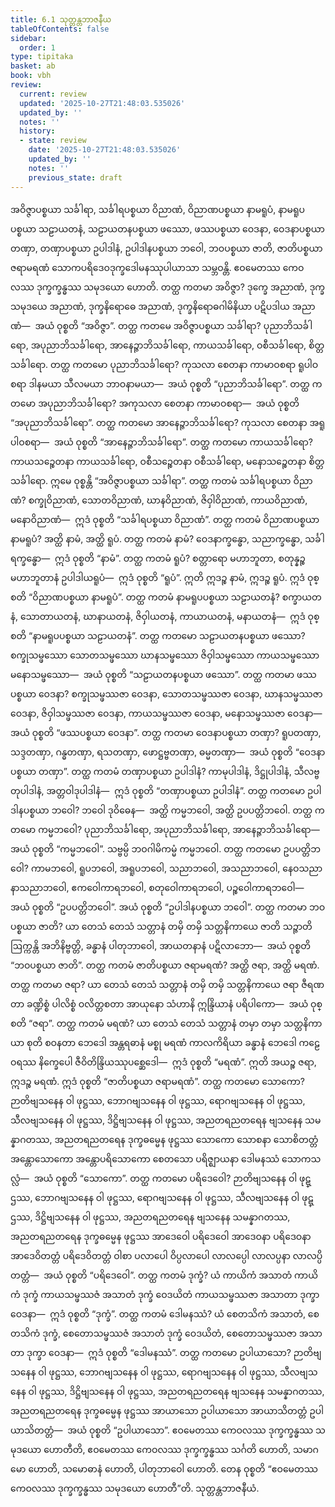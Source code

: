 ```yaml
---
title: 6.1 သုတ္တန္တဘာဇနီယ
tableOfContents: false
sidebar:
  order: 1
type: tipitaka
basket: ab
book: vbh
review:
  current: review
  updated: '2025-10-27T21:48:03.535026'
  updated_by: ''
  notes: ''
  history:
  - state: review
    date: '2025-10-27T21:48:03.535026'
    updated_by: ''
    notes: ''
    previous_state: draft
---
```



<ReviewStatus review={frontmatter.review} showDetails={true} />

<HypothesisAnnotation frontmatter={frontmatter} />

<DynamicBreadcrumb />

<Division number="225" book="vbh" e="ch" v="30" p="142">

<Paragraph number="941" book="vbh">
အဝိဇ္ဇာပစ္စယာ သင်္ခါရာ, သင်္ခါရပစ္စယာ ဝိညာဏံ, ဝိညာဏပစ္စယာ နာမရူပံ, နာမရူပပစ္စယာ သဠာယတနံ, သဠာယတနပစ္စယာ ဖဿော, ဖဿပစ္စယာ ဝေဒနာ, ဝေဒနာပစ္စယာ တဏှာ, တဏှာပစ္စယာ ဥပါဒါနံ, ဥပါဒါနပစ္စယာ ဘဝေါ, ဘဝပစ္စယာ ဇာတိ, ဇာတိပစ္စယာ ဇရာမရဏံ သောကပရိဒေဝဒုက္ခဒေါမနဿုပါယာသာ သမ္ဘဝန္တိ. ဧဝမေတဿ ကေဝလဿ ဒုက္ခက္ခန္ဓဿ သမုဒယော ဟောတိ.
</Paragraph>

</Division>
<Division number="226" book="vbh" e="ch" v="30" p="142">

<Paragraph number="942" book="vbh">
တတ္ထ ကတမာ အဝိဇ္ဇာ? ဒုက္ခေ အညာဏံ, ဒုက္ခသမုဒယေ အညာဏံ, ဒုက္ခနိရောဓေ အညာဏံ, ဒုက္ခနိရောဓဂါမိနိယာ ပဋိပဒါယ အညာဏံ—  အယံ ဝုစ္စတိ “အဝိဇ္ဇာ”.
</Paragraph>

<Paragraph number="943" book="vbh">
တတ္ထ ကတမေ အဝိဇ္ဇာပစ္စယာ သင်္ခါရာ? ပုညာဘိသင်္ခါရော, အပုညာဘိသင်္ခါရော, အာနေဉ္ဇာဘိသင်္ခါရော, ကာယသင်္ခါရော, ဝစီသင်္ခါရော, စိတ္တသင်္ခါရော.
</Paragraph>

<Paragraph number="944" book="vbh">
တတ္ထ ကတမော ပုညာဘိသင်္ခါရော? ကုသလာ စေတနာ ကာမာဝစရာ ရူပါဝစရာ ဒါနမယာ သီလမယာ ဘာဝနာမယာ—  အယံ ဝုစ္စတိ “ပုညာဘိသင်္ခါရော”.
</Paragraph>

<Paragraph number="945" book="vbh">
တတ္ထ ကတမော အပုညာဘိသင်္ခါရော? အကုသလာ စေတနာ ကာမာဝစရာ—  အယံ ဝုစ္စတိ “အပုညာဘိသင်္ခါရော”.
</Paragraph>

<Paragraph number="946" book="vbh">
တတ္ထ ကတမော အာနေဉ္ဇာဘိသင်္ခါရော? ကုသလာ စေတနာ အရူပါဝစရာ—  အယံ ဝုစ္စတိ “အာနေဉ္ဇာဘိသင်္ခါရော”.
</Paragraph>

<Paragraph number="947" book="vbh">
တတ္ထ ကတမော ကာယသင်္ခါရော? ကာယသဉ္စေတနာ ကာယသင်္ခါရော, ဝစီသဉ္စေတနာ ဝစီသင်္ခါရော, မနောသဉ္စေတနာ စိတ္တသင်္ခါရော. ဣမေ ဝုစ္စန္တိ “အဝိဇ္ဇာပစ္စယာ သင်္ခါရာ”.
</Paragraph>

</Division>
<Division number="227" book="vbh" e="ch" v="30" p="142">

<Paragraph number="948" book="vbh">
တတ္ထ ကတမံ သင်္ခါရပစ္စယာ ဝိညာဏံ? စက္ခုဝိညာဏံ, သောတဝိညာဏံ, ဃာနဝိညာဏံ, ဇိဝှါဝိညာဏံ, ကာယဝိညာဏံ, မနောဝိညာဏံ—  ဣဒံ ဝုစ္စတိ “သင်္ခါရပစ္စယာ ဝိညာဏံ”.
</Paragraph>

</Division>
<Division number="228" book="vbh" e="ch" v="30" p="142">

<Paragraph number="949" book="vbh">
တတ္ထ ကတမံ ဝိညာဏပစ္စယာ နာမရူပံ? အတ္ထိ နာမံ, အတ္ထိ ရူပံ. တတ္ထ ကတမံ နာမံ? ဝေဒနာက္ခန္ဓော, သညာက္ခန္ဓော, သင်္ခါရက္ခန္ဓော—  ဣဒံ ဝုစ္စတိ “နာမံ”. တတ္ထ ကတမံ ရူပံ? စတ္တာရော မဟာဘူတာ, စတုန္နဉ္စ မဟာဘူတာနံ ဥပါဒါယရူပံ—  ဣဒံ ဝုစ္စတိ “ရူပံ”. ဣတိ ဣဒဉ္စ နာမံ, ဣဒဉ္စ ရူပံ. ဣဒံ ဝုစ္စတိ “ဝိညာဏပစ္စယာ နာမရူပံ”.
</Paragraph>

</Division>
<Division number="229" book="vbh" e="ch" v="30" p="143">

<Paragraph number="950" book="vbh">
တတ္ထ ကတမံ နာမရူပပစ္စယာ သဠာယတနံ? စက္ခာယတနံ, သောတာယတနံ, ဃာနာယတနံ, ဇိဝှါယတနံ, ကာယာယတနံ, မနာယတနံ—  ဣဒံ ဝုစ္စတိ “နာမရူပပစ္စယာ သဠာယတနံ”.
</Paragraph>

</Division>
<Division number="230" book="vbh" e="ch" v="30" p="143">

<Paragraph number="951" book="vbh">
တတ္ထ ကတမော သဠာယတနပစ္စယာ ဖဿော? စက္ခုသမ္ဖဿော သောတသမ္ဖဿော ဃာနသမ္ဖဿော ဇိဝှါသမ္ဖဿော ကာယသမ္ဖဿော မနောသမ္ဖဿော—  အယံ ဝုစ္စတိ “သဠာယတနပစ္စယာ ဖဿော”.
</Paragraph>

</Division>
<Division number="231" book="vbh" e="ch" v="30" p="143">

<Paragraph number="952" book="vbh">
တတ္ထ ကတမာ ဖဿပစ္စယာ ဝေဒနာ? စက္ခုသမ္ဖဿဇာ ဝေဒနာ, သောတသမ္ဖဿဇာ ဝေဒနာ, ဃာနသမ္ဖဿဇာ ဝေဒနာ, ဇိဝှါသမ္ဖဿဇာ ဝေဒနာ, ကာယသမ္ဖဿဇာ ဝေဒနာ, မနောသမ္ဖဿဇာ ဝေဒနာ—  အယံ ဝုစ္စတိ “ဖဿပစ္စယာ ဝေဒနာ”.
</Paragraph>

</Division>
<Division number="232" book="vbh" e="ch" v="30" p="143">

<Paragraph number="953" book="vbh">
တတ္ထ ကတမာ ဝေဒနာပစ္စယာ တဏှာ? ရူပတဏှာ, သဒ္ဒတဏှာ, ဂန္ဓတဏှာ, ရသတဏှာ, ဖောဋ္ဌဗ္ဗတဏှာ, ဓမ္မတဏှာ—  အယံ ဝုစ္စတိ “ဝေဒနာပစ္စယာ တဏှာ”.
</Paragraph>

</Division>
<Division number="233" book="vbh" e="ch" v="30" p="143">

<Paragraph number="954" book="vbh">
တတ္ထ ကတမံ တဏှာပစ္စယာ ဥပါဒါနံ? ကာမုပါဒါနံ, ဒိဋ္ဌုပါဒါနံ, သီလဗ္ဗတုပါဒါနံ, အတ္တဝါဒုပါဒါနံ—  ဣဒံ ဝုစ္စတိ “တဏှာပစ္စယာ ဥပါဒါနံ”.
</Paragraph>

</Division>
<Division number="234" book="vbh" e="ch" v="30" p="143">

<Paragraph number="955" book="vbh">
တတ္ထ ကတမော ဥပါဒါနပစ္စယာ ဘဝေါ? ဘဝေါ ဒုဝိဓေန—  အတ္ထိ ကမ္မဘဝေါ, အတ္ထိ ဥပပတ္တိဘဝေါ. တတ္ထ ကတမော ကမ္မဘဝေါ? ပုညာဘိသင်္ခါရော, အပုညာဘိသင်္ခါရော, အာနေဉ္ဇာဘိသင်္ခါရော—  အယံ ဝုစ္စတိ “ကမ္မဘဝေါ”. သဗ္ဗမ္ပိ ဘဝဂါမိကမ္မံ ကမ္မဘဝေါ.
</Paragraph>

<Paragraph number="956" book="vbh">
တတ္ထ ကတမော ဥပပတ္တိဘဝေါ? ကာမဘဝေါ, ရူပဘဝေါ, အရူပဘဝေါ, သညာဘဝေါ, အသညာဘဝေါ, နေဝသညာနာသညာဘဝေါ, ဧကဝေါကာရဘဝေါ, စတုဝေါကာရဘဝေါ, ပဉ္စဝေါကာရဘဝေါ—  အယံ ဝုစ္စတိ “ဥပပတ္တိဘဝေါ”. အယံ ဝုစ္စတိ “ဥပါဒါနပစ္စယာ ဘဝေါ”.
</Paragraph>

</Division>
<Division number="235" book="vbh" e="ch" v="30" p="144">

<Paragraph number="957" book="vbh">
တတ္ထ ကတမာ ဘဝပစ္စယာ ဇာတိ? ယာ တေသံ တေသံ သတ္တာနံ တမှိ တမှိ သတ္တနိကာယေ ဇာတိ သဉ္ဇာတိ ဩက္ကန္တိ အဘိနိဗ္ဗတ္တိ, ခန္ဓာနံ ပါတုဘာဝေါ, အာယတနာနံ ပဋိလာဘော—  အယံ ဝုစ္စတိ “ဘဝပစ္စယာ ဇာတိ”.
</Paragraph>

</Division>
<Division number="236" book="vbh" e="ch" v="30" p="144">

<Paragraph number="958" book="vbh">
တတ္ထ ကတမံ ဇာတိပစ္စယာ ဇရာမရဏံ? အတ္ထိ ဇရာ, အတ္ထိ မရဏံ. တတ္ထ ကတမာ ဇရာ? ယာ တေသံ တေသံ သတ္တာနံ တမှိ တမှိ သတ္တနိကာယေ ဇရာ ဇီရဏတာ ခဏ္ဍိစ္စံ ပါလိစ္စံ ဝလိတ္တစတာ အာယုနော သံဟာနိ ဣန္ဒြိယာနံ ပရိပါကော—  အယံ ဝုစ္စတိ “ဇရာ”.
</Paragraph>

<Paragraph number="959" book="vbh">
တတ္ထ ကတမံ မရဏံ? ယာ တေသံ တေသံ သတ္တာနံ တမှာ တမှာ သတ္တနိကာယာ စုတိ စဝနတာ ဘေဒေါ အန္တရဓာနံ မစ္စု မရဏံ ကာလကိရိယာ ခန္ဓာနံ ဘေဒေါ ကဠေဝရဿ နိက္ခေပေါ ဇီဝိတိန္ဒြိယဿုပစ္ဆေဒေါ—  ဣဒံ ဝုစ္စတိ “မရဏံ”. ဣတိ အယဉ္စ ဇရာ, ဣဒဉ္စ မရဏံ. ဣဒံ ဝုစ္စတိ “ဇာတိပစ္စယာ ဇရာမရဏံ”.
</Paragraph>

</Division>
<Division number="237" book="vbh" e="ch" v="30" p="144">

<Paragraph number="960" book="vbh">
တတ္ထ ကတမော သောကော? ဉာတိဗျသနေန ဝါ ဖုဋ္ဌဿ, ဘောဂဗျသနေန ဝါ ဖုဋ္ဌဿ, ရောဂဗျသနေန ဝါ ဖုဋ္ဌဿ, သီလဗျသနေန ဝါ ဖုဋ္ဌဿ, ဒိဋ္ဌိဗျသနေန ဝါ ဖုဋ္ဌဿ, အညတရညတရေန ဗျသနေန သမန္နာဂတဿ, အညတရညတရေန ဒုက္ခဓမ္မေန ဖုဋ္ဌဿ သောကော သောစနာ သောစိတတ္တံ အန္တောသောကော အန္တောပရိသောကော စေတသော ပရိဇ္ဈာယနာ ဒေါမနဿံ သောကသလ္လံ—  အယံ ဝုစ္စတိ “သောကော”.
</Paragraph>

</Division>
<Division number="238" book="vbh" e="ch" v="30" p="144">

<Paragraph number="961" book="vbh">
တတ္ထ ကတမော ပရိဒေဝေါ? ဉာတိဗျသနေန ဝါ ဖုဋ္ဌဿ, ဘောဂဗျသနေန ဝါ ဖုဋ္ဌဿ, ရောဂဗျသနေန ဝါ ဖုဋ္ဌဿ, သီလဗျသနေန ဝါ ဖုဋ္ဌဿ, ဒိဋ္ဌိဗျသနေန ဝါ ဖုဋ္ဌဿ, အညတရညတရေန ဗျသနေန သမန္နာဂတဿ, အညတရညတရေန ဒုက္ခဓမ္မေန ဖုဋ္ဌဿ အာဒေဝေါ ပရိဒေဝေါ အာဒေဝနာ ပရိဒေဝနာ အာဒေဝိတတ္တံ ပရိဒေဝိတတ္တံ ဝါစာ ပလာပေါ ဝိပ္ပလာပေါ လာလပ္ပေါ လာလပ္ပနာ လာလပ္ပိတတ္တံ—  အယံ ဝုစ္စတိ “ပရိဒေဝေါ”.
</Paragraph>

</Division>
<Division number="239" book="vbh" e="ch" v="30" p="144">

<Paragraph number="962" book="vbh">
တတ္ထ ကတမံ ဒုက္ခံ? ယံ ကာယိကံ အသာတံ ကာယိကံ ဒုက္ခံ ကာယသမ္ဖဿဇံ အသာတံ ဒုက္ခံ ဝေဒယိတံ ကာယသမ္ဖဿဇာ အသာတာ ဒုက္ခာ ဝေဒနာ—  ဣဒံ ဝုစ္စတိ “ဒုက္ခံ”.
</Paragraph>

</Division>
<Division number="240" book="vbh" e="ch" v="30" p="145">

<Paragraph number="963" book="vbh">
တတ္ထ ကတမံ ဒေါမနဿံ? ယံ စေတသိကံ အသာတံ, စေတသိကံ ဒုက္ခံ, စေတောသမ္ဖဿဇံ အသာတံ ဒုက္ခံ ဝေဒယိတံ, စေတောသမ္ဖဿဇာ အသာတာ ဒုက္ခာ ဝေဒနာ—  ဣဒံ ဝုစ္စတိ “ဒေါမနဿံ”.
</Paragraph>

</Division>
<Division number="241" book="vbh" e="ch" v="30" p="145">

<Paragraph number="964" book="vbh">
တတ္ထ ကတမော ဥပါယာသော? ဉာတိဗျသနေန ဝါ ဖုဋ္ဌဿ, ဘောဂဗျသနေန ဝါ ဖုဋ္ဌဿ, ရောဂဗျသနေန ဝါ ဖုဋ္ဌဿ, သီလဗျသနေန ဝါ ဖုဋ္ဌဿ, ဒိဋ္ဌိဗျသနေန ဝါ ဖုဋ္ဌဿ, အညတရညတရေန ဗျသနေန သမန္နာဂတဿ, အညတရညတရေန ဒုက္ခဓမ္မေန ဖုဋ္ဌဿ အာယာသော ဥပါယာသော အာယာသိတတ္တံ ဥပါယာသိတတ္တံ—  အယံ ဝုစ္စတိ “ဥပါယာသော”.
</Paragraph>

</Division>
<Division number="242" book="vbh" e="ch" v="30" p="145">

<Paragraph number="965" book="vbh">
ဧဝမေတဿ ကေဝလဿ ဒုက္ခက္ခန္ဓဿ သမုဒယော ဟောတီတိ, ဧဝမေတဿ ကေဝလဿ ဒုက္ခက္ခန္ဓဿ သင်္ဂတိ ဟောတိ, သမာဂမော ဟောတိ, သမောဓာနံ ဟောတိ, ပါတုဘာဝေါ ဟောတိ. တေန ဝုစ္စတိ “ဧဝမေတဿ ကေဝလဿ ဒုက္ခက္ခန္ဓဿ သမုဒယော ဟောတီ”တိ.

</Paragraph>
</Division>

<Paragraph number="966" type="center" book="vbh">
သုတ္တန္တဘာဇနီယံ.
</Paragraph>